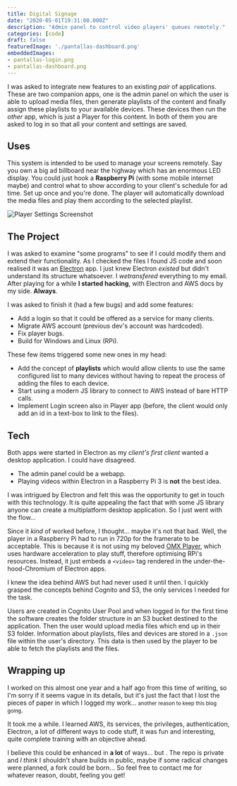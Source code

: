 ```yaml
---
title: Digital Signage
date: "2020-05-01T19:31:00.000Z"
description: "Admin panel to control video players' queues remotely."
categories: [code]
draft: false
featuredImage: './pantallas-dashboard.png'
embeddedImages:
- pantallas-login.png
- pantallas-dashboard.png
---
```



<div className="md:flex flex-row">
  <GatsbyImage image={getImage(props.embeddedImages.image1)} alt="Login Screenshot" className="w-full mr-3 mb-2" />
  <GatsbyImage image={getImage(props.embeddedImages.image2)} alt="Dashboard Screenshot" className="w-full mb-2" />
</div>

I was asked to integrate new features to an existing _pair_ of applications. These are two companion apps, one is the admin panel on which the user is able to upload media files, then generate playlists of the content and finally assign these playlists to your available devices. These devices then run the _other_ app, which is just a Player for this content. In both of them you are asked to log in so that all your content and settings are saved.


## Uses

This system is intended to be used to manage your screens remotely. Say you own a big ad billboard near the highway which has an enormous LED display. You could just hook a **Raspberry Pi** (with some mobile internet maybe) and control what to show according to your client's schedule for ad time. Set up once and you're done. The player will automatically download the media files and play them according to the selected playlist.

![Player Settings Screenshot](./pantallas-player.png)


## The Project

I was asked to examine "some programs" to see if I could modify them and extend their functionality. As I checked the files I found JS code and soon realised it was an [Electron](https://www.electronjs.org/) app. I just knew Electron _existed_ but didn't understand its structure whatsoever. I _wetransfered_ everything to my email. After playing for a while **I started hacking**, with Electron and AWS docs by my side. **Always**.

I was asked to finish it (had a few bugs) and add some features:
- Add a login so that it could be offered as a service for many clients.
- Migrate AWS account (previous dev's account was hardcoded).
- Fix player bugs.
- Build for Windows and Linux (RPi).

These few items triggered some new ones in my head:
- Add the concept of **playlists** which would allow clients to use the same configured list to many devices without having to repeat the process of adding the files to each device.
- Start using a modern JS library to connect to AWS instead of bare HTTP calls.
- Implement Login screen also in Player app (before, the client would only add an id in a text-box to link to the files).


## Tech

Both apps were started in Electron as my _client's first client_ wanted a desktop application. I could have disagreed.
- The admin panel could be a webapp.
- Playing videos within Electron in a Raspberry Pi 3 is **not** the best idea.

I was intrigued by Electron and felt this was the opportunity to get in touch with this technology. It is quite appealing the fact that with some JS library anyone can create a multiplatform desktop application. So I just went with the flow...

Since it _kind_ of worked before, I thought... maybe it's not that bad. Well, the player in a Raspberry Pi had to run in 720p for the framerate to be acceptable. This is because it is not using my beloved <span className="text-red-600"><FaHeart /></span> [OMX Player](https://www.raspberrypi.org/documentation/raspbian/applications/omxplayer.md), which uses hardware acceleration to play stuff, therefore optimising RPi's resources. Instead, it just embeds a `<video>` tag rendered in the under-the-hood-Chromium of Electron apps.

I knew the idea behind AWS but had never used it until then. I quickly grasped the concepts behind Cognito and S3, the only services I needed for the task.

Users are created in Cognito User Pool and when logged in for the first time the software creates the folder structure in an S3 bucket destined to the application. Then the user would upload media files which end up in their S3 folder. Information about playlists, files and devices are stored in a `.json` file within the user's directory. This data is then used by the player to be able to fetch the playlists and the files.


## Wrapping up

I worked on this almost one year and a half ago from this time of writing, so I'm sorry if it seems vague in its details, but it's just the fact that I lost the pieces of paper in which I logged my work... <small>another reason to keep this blog going</small>. 

It took me a while. I learned AWS, its services, the privileges, authentication, Electron, a lot of different ways to code stuff, it was fun and interesting, quite complete training with an objective ahead. 

I believe this could be enhanced in **a lot** of ways... but <FaClock />. The repo is private and _I think_ I shouldn't share builds in public, maybe if some radical changes were planned, a fork <GoRepoForked /> could be born... So feel free to contact me for whatever reason, doubt, feeling you get!